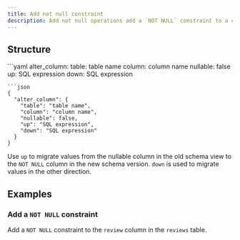 ```yaml
---
title: Add not null constraint
description: Add not null operations add a `NOT NULL` constraint to a column.
---
```


## Structure

<YamlJsonTabs>
```yaml
alter_column:
  table: table name
  column: column name
  nullable: false
  up: SQL expression
  down: SQL expression

```
```json
{
  "alter_column": {
    "table": "table name",
    "column": "column name",
    "nullable": false,
    "up": "SQL expression",
    "down": "SQL expression"
  }
}
```
</YamlJsonTabs>

Use `up` to migrate values from the nullable column in the old schema view to the `NOT NULL` column in the new schema version. `down` is used to migrate values in the other direction.

## Examples

### Add a `NOT NULL` constraint

Add a `NOT NULL` constraint to the `review` column in the `reviews` table.

<ExampleSnippet example="16_set_nullable.yaml" languange="yaml" />
